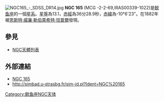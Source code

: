[[File:NGC165_-_SDSS_DR14.jpg|thumb]]
'''NGC 165''' (MCG -2-2-69,IRAS00339-1022)是[[鲸鱼座|鲸鱼座]]的一個[[星系|星系]]。[[星等|星等]]為13.1，[[赤經|赤經]]為36分28.9秒，[[赤緯|赤緯]]為-10°6'23"。在1882年被[[恩斯特·威廉·勒伯萊希特·坦普爾|恩斯特·威廉·勒伯萊希特·坦普爾]]發現。

== 參見 ==
* [[NGC天體列表|NGC天體列表]]

== 外部連結 ==
* [https://web.archive.org/web/20051119112546/http://www.seds.org/~spider/ngc/ngc_fr.cgi?165 NGC 165]
* http://simbad.u-strasbg.fr/sim-id.pl?Ident=NGC%20165

{{Catalogs|NGC=165}}
[[Category:鲸鱼座NGC天体|Category:鲸鱼座NGC天体]]

{{Galaxy-stub}}